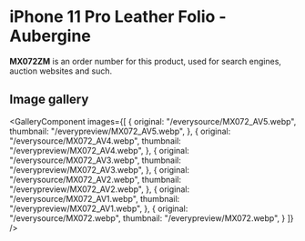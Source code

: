 
# iPhone 11 Pro Leather Folio - Aubergine

<Callout type='info' emoji='👉🏻'>**MX072ZM** is an order number for this product, used for search engines, auction websites and such.</Callout>

## Image gallery

<GalleryComponent
    images={[
      {
        original: "/everysource/MX072_AV5.webp",
        thumbnail: "/everypreview/MX072_AV5.webp",
      },
      {
        original: "/everysource/MX072_AV4.webp",
        thumbnail: "/everypreview/MX072_AV4.webp",
      },
      {
        original: "/everysource/MX072_AV3.webp",
        thumbnail: "/everypreview/MX072_AV3.webp",
      },
      {
        original: "/everysource/MX072_AV2.webp",
        thumbnail: "/everypreview/MX072_AV2.webp",
      },
      {
        original: "/everysource/MX072_AV1.webp",
        thumbnail: "/everypreview/MX072_AV1.webp",
      },
      {
        original: "/everysource/MX072.webp",
        thumbnail: "/everypreview/MX072.webp",
      }
    ]}
  />
